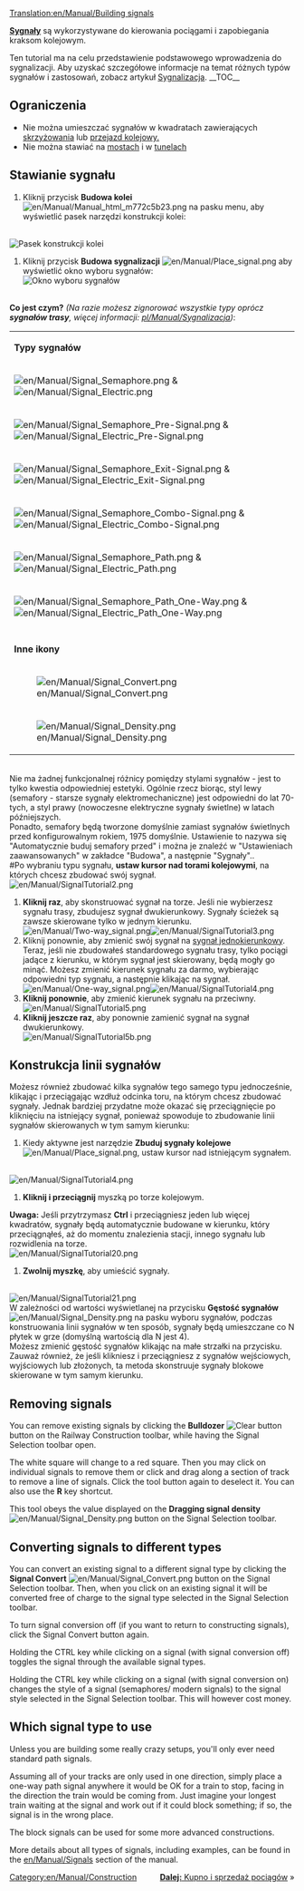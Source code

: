 [[Translation:en/Manual/Building signals]]
{{pl/Manual/Tutorial/Tutorial}}

{{pl/Tłumaczenie|oryg. = en/Manual/Building signals
|Postępy =75
}}

'''[[pl/Manual/Sygnalizacja|Sygnały]]''' są wykorzystywane do kierowania pociągami i zapobiegania kraksom kolejowym.

Ten tutorial ma na celu przedstawienie podstawowego wprowadzenia do sygnalizacji. Aby uzyskać szczegółowe informacje na temat różnych typów sygnałów i zastosowań, zobacz  artykuł [[pl/Manual/Sygnalizacja|Sygnalizacja]].
__TOC__
== Ograniczenia ==
*Nie można umieszczać sygnałów w kwadratach zawierających [[pl/Community/Junctionary/Main Page|skrzyżowania]] lub [[pl/Przejazdy kolejowe|przejazd kolejowy.]]
*Nie można stawiać na [[pl/Mosty|mostach]] i w  [[pl/Tunele|tunelach]]

== Stawianie sygnału ==
#Kliknij przycisk '''Budowa kolei''' [[File:en/Manual/Manual html m772c5b23.png]] na pasku menu, aby wyświetlić pasek narzędzi konstrukcji kolei:
<br/>[[File:en/Manual/Railroad Construction.png|none|frame|Pasek konstrukcji kolei]]
#Kliknij przycisk '''Budowa sygnalizacji''' [[File:en/Manual/Place signal.png]] aby wyświetlić okno wyboru sygnałów:<br/>[[File:en/Manual/Signal Selection.png|none|frame|Okno wyboru sygnałów]]
<br/>'''Co jest czym?''' ''(Na razie możesz zignorować wszystkie typy oprócz '''sygnałów trasy''', więcej informacji: [[pl/Manual/Sygnalizacja]])'':
{|
|-
|colspan=2|'''Typy sygnałów'''
|-
|[[File:en/Manual/Signal Semaphore.png]] &amp; [[File:en/Manual/Signal Electric.png]]||[[pl/Manual/Sygnalizacja#sygnaly-bolokowe|Sygnał blokowy]]
|-
|[[File:en/Manual/Signal Semaphore Pre-Signal.png]] &amp; [[File:en/Manual/Signal Electric Pre-Signal.png]]||[[pl/Manual/Sygnalizacja#sygnalizator-wejsciowy|Pre-sygnał wejścia]]
|-
|[[File:en/Manual/Signal Semaphore Exit-Signal.png]] &amp; [[File:en/Manual/Signal Electric Exit-Signal.png]]||[[pl/Manual/Sygnalizacja#sygnalizator-wyjsciowy|Pre-sygnał wyjścia]]
|-
|[[File:en/Manual/Signal Semaphore Combo-Signal.png]] &amp; [[File:en/Manual/Signal Electric Combo-Signal.png]]||[[pl/Manual/Sygnalizacja#sygnalizator-zlozony|Pre-sygnał złożony]]
|-
|[[File:en/Manual/Signal Semaphore Path.png]] &amp; [[File:en/Manual/Signal Electric Path.png]]||[[pl/Manual/Sygnalizacja#sygnaly-trasy|Sygnał trasy]] (jest ignorowany przez pociąg jadący w drugim kierunku)
|-
|[[File:en/Manual/Signal Semaphore Path One-Way.png]] &amp; [[File:en/Manual/Signal Electric Path One-Way.png]]||[[pl/Manual/Sygnalizacja#sygnaly-trasy|Jednokierunkowy sygnał trasy]] (nie może być mijany w drugim kierunku)
|-
|-
|colspan=2|'''Inne ikony'''
|-
|[[File:en/Manual/Signal Convert.png]]||'''Zamiana sygnałów''' - patrz niżej
|-
|[[File:en/Manual/Signal Density.png]]||'''Gęstość sygnałów''' - patrz niżej
|}<br/>Nie ma żadnej funkcjonalnej różnicy pomiędzy stylami sygnałów - jest to tylko kwestia odpowiedniej estetyki. Ogólnie rzecz biorąc, styl lewy (semafory - starsze sygnały elektromechaniczne) jest odpowiedni do lat 70-tych, a styl prawy (nowoczesne elektryczne sygnały świetlne) w latach późniejszych.
<br/>Ponadto, semafory będą tworzone domyślnie zamiast sygnałów świetlnych przed konfigurowalnym rokiem, 1975 domyślnie. Ustawienie to nazywa się "Automatycznie buduj semafory przed" i można je znaleźć w "Ustawieniach zaawansowanych" w zakładce "Budowa", a następnie "Sygnały"..<br/>
#Po wybraniu typu sygnału, '''ustaw kursor nad torami kolejowymi''', na których chcesz zbudować swój sygnał.
<br/>[[File:en/Manual/SignalTutorial2.png|none|frame]]
#'''Kliknij raz''', aby skonstruować sygnał na torze. Jeśli nie wybierzesz sygnału trasy, zbudujesz sygnał dwukierunkowy. Sygnały ścieżek są zawsze skierowane tylko w jednym kierunku.<br/>[[File:en/Manual/Two-way signal.png|frame|left]][[File:en/Manual/SignalTutorial3.png|none|frame]]
#Kliknij ponownie, aby zmienić swój sygnał na [[pl/Manual/Sygnalizacja#sygnalizator-jednokierunkowy|sygnał jednokierunkowy]]. Teraz, jeśli nie zbudowałeś standardowego sygnału trasy, tylko pociągi jadące z kierunku, w którym sygnał jest skierowany, będą mogły go minąć. Możesz zmienić kierunek sygnału za darmo, wybierając odpowiedni typ sygnału, a następnie klikając na sygnał.<br/>[[File:en/Manual/One-way signal.png|frame|left]][[File:en/Manual/SignalTutorial4.png|none|frame]]
#'''Kliknij ponownie''', aby zmienić kierunek sygnału na przeciwny.<br/>[[File:en/Manual/SignalTutorial5.png|none|frame]]
#'''Kliknij jeszcze raz''', aby ponownie zamienić sygnał na sygnał dwukierunkowy.<br/>[[File:en/Manual/SignalTutorial5b.png|none|frame]]

== Konstrukcja linii sygnałów ==
Możesz również zbudować kilka sygnałów tego samego typu jednocześnie, klikając i przeciągając wzdłuż odcinka toru, na którym chcesz zbudować sygnały. Jednak bardziej przydatne może okazać się przeciągnięcie po kliknięciu na istniejący sygnał, ponieważ spowoduje to zbudowanie linii sygnałów skierowanych w tym samym kierunku:
#Kiedy aktywne jest narzędzie '''Zbuduj sygnały kolejowe''' [[File:en/Manual/Place signal.png]], ustaw kursor nad istniejącym sygnałem.
<br/>[[File:en/Manual/SignalTutorial4.png|none|frame]]
#'''Kliknij i przeciągnij''' myszką po torze kolejowym.<br/>
'''Uwaga:''' Jeśli przytrzymasz '''Ctrl''' i przeciągniesz jeden lub więcej kwadratów, sygnały będą automatycznie budowane w kierunku, który przeciągnąłeś, aż do momentu znalezienia stacji, innego sygnału lub rozwidlenia na torze.<br/>[[File:en/Manual/SignalTutorial20.png|none|frame]]
#'''Zwolnij myszkę''', aby umieścić sygnały.
<br/>[[File:en/Manual/SignalTutorial21.png|none|frame]]
<br/>W zależności od wartości wyświetlanej na przycisku '''Gęstość sygnałów''' [[File:en/Manual/Signal Density.png]] na pasku wyboru sygnałów, podczas konstruowania linii sygnałów w ten sposób, sygnały będą umieszczane co N płytek w grze (domyślną wartością dla N jest 4).
<br/>Możesz zmienić gęstość sygnałów klikając na małe strzałki na przycisku. Zauważ również, że jeśli klikniesz i przeciągniesz z sygnałów wejściowych, wyjściowych lub złożonych, ta metoda skonstruuje sygnały blokowe skierowane w tym samym kierunku. 

== Removing signals ==
You can remove existing signals by clicking the '''Bulldozer''' [[File:en/Manual/Toggle clear active.png|Clear button]] button on the Railway Construction toolbar, while having the Signal Selection toolbar open.

The white square will change to a red square. Then you may click on individual signals to remove them or click and drag along a section of track to remove a line of signals. Click the tool button again to deselect it. You can also use the '''R''' key shortcut.

This tool obeys the value displayed on the '''Dragging signal density'''[[File:en/Manual/Signal Density.png]] button on the Signal Selection toolbar.

== Converting signals to different types ==
You can convert an existing signal to a different signal type by clicking the '''Signal Convert''' [[File:en/Manual/Signal Convert.png]] button on the Signal Selection toolbar. Then, when you click on an existing signal it will be converted free of charge to the signal type selected in the Signal Selection toolbar.

To turn signal conversion off (if you want to return to constructing signals), click the Signal Convert button again.

Holding the CTRL key while clicking on a signal (with signal conversion off) toggles the signal through the available signal types.

Holding the CTRL key while clicking on a signal (with signal conversion on) changes the style of a signal (semaphores/ modern signals) to the signal style selected in the Signal Selection toolbar. This will however cost money.

== Which signal type to use ==
Unless you are building some really crazy setups, you'll only ever need standard path signals.

Assuming all of your tracks are only used in one direction, simply place a one-way path signal anywhere it would be OK for a train to stop, facing in the direction the train would be coming from. Just imagine your longest train waiting at the signal and work out if it could block something; if so, the signal is in the wrong place.

The block signals can be used for some more advanced constructions.

More details about all types of signals, including examples, can be found in the [[en/Manual/Signals]] section of the manual.

<span style="float: right">[[pl/Kupno pociągów|'''Dalej:''' Kupno i sprzedaż pociągów]] &raquo;</span>

[[Category:en/Manual/Construction]]